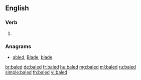 ==English==

===Verb===
{{head|en}}

# {{en-past of|bale}}

===Anagrams===
* [[abled#English|abled]], [[Blade#English|Blade]], [[blade#English|blade]]

[[br:baled]]
[[de:baled]]
[[fr:baled]]
[[hu:baled]]
[[mg:baled]]
[[ml:baled]]
[[ru:baled]]
[[simple:baled]]
[[th:baled]]
[[vi:baled]]
